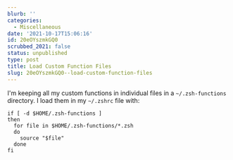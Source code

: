 ```yaml
---
blurb: ''
categories:
  - Miscellaneous
date: '2021-10-17T15:06:16'
id: 20eOYszmkGQ0
scrubbed_2021: false
status: unpublished
type: post
title: Load Custom Function Files
slug: 20eOYszmkGQ0--load-custom-function-files
---
```


I'm keeping all my custom functions in individual files in a `~/.zsh-functions` directory. I load them in my `~/.zshrc` file with:

```
if [ -d $HOME/.zsh-functions ] 
then 
  for file in $HOME/.zsh-functions/*.zsh
  do 
    source "$file"
  done
fi 
```
